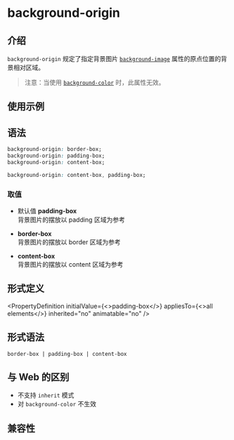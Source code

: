 # background-origin

## 介绍

`background-origin` 规定了指定背景图片 [`background-image`](./background-image.mdx) 属性的原点位置的背景相对区域。

> 注意：当使用 [`background-color`](./background-color.mdx) 时，此属性无效。

## 使用示例


<Go
  example="css-api"
  defaultFile="src/background-origin/App.tsx"
  img="/assets/doc/css/background-origin.jpg"
  defaultEntryFile="dist/background-origin.lynx.bundle"
  entry="src/background-origin"
/>

## 语法

```css
background-origin: border-box;
background-origin: padding-box;
background-origin: content-box;

background-origin: content-box, padding-box;
```

### 取值

- 默认值 **padding-box** <br/>
  背景图片的摆放以 padding 区域为参考

- **border-box** <br/>
  背景图片的摆放以 border 区域为参考

- **content-box** <br/>
  背景图片的摆放以 content 区域为参考

## 形式定义


<PropertyDefinition
  initialValue={<>padding-box</>}
  appliesTo={<>all elements</>}
  inherited="no"
  animatable="no"
/>

## 形式语法

```
border-box | padding-box | content-box
```

## 与 Web 的区别

- 不支持 `inherit` 模式
- 对 `background-color` 不生效

## 兼容性


<LegacyCompatTable metadata="css/properties/background-origin" />
